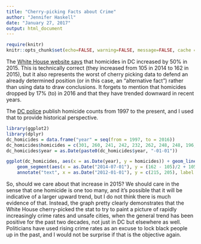 ```yaml
---
title: "Cherry-picking Facts about Crime"
author: "Jennifer Haskell"
date: "January 27, 2017"
output: html_document
---
```


```r
require(knitr)
knitr::opts_chunk$set(echo=FALSE, warning=FALSE, message=FALSE, cache = F)
```

The [White House website says](https://www.whitehouse.gov/law-enforcement-community) that homicides in DC increased by 50% in 2015. This is technically correct (they increased from 105 in 2014 to 162 in 2015), but it also represents the worst of cherry picking data to defend an already determined position (or in this case, an "alternative fact") rather than using data to draw conclusions. It forgets to mention that homicides dropped by 17% (to) in 2016 and that they have trended downward in recent years.

The [DC police](https://mpdc.dc.gov/page/district-crime-data-glance) publish homicide counts from 1997 to the present, and I used that to provide historical perspective. 


```r
library(ggplot2)
library(dplyr)
dc_homicides = data.frame("year" = seq(from = 1997, to = 2016))
dc_homicides$homicides = c(301, 260, 241, 242, 232, 262, 248, 248, 196, 169, 181, 186, 144, 132, 108, 88, 104, 105, 162, 135)
dc_homicides$year = as.Date(paste0(dc_homicides$year, "-01-01"))

ggplot(dc_homicides, aes(x = as.Date(year), y = homicides)) + geom_line(colour = "red") + scale_x_date() + ylab("Homicides") + xlab("") + theme_bw() + theme(panel.border = element_blank(), panel.background = element_blank(), axis.title = element_text(size = 8), legend.title = element_blank()) +
    geom_segment(aes(x = as.Date("2014-07-01"), y = (162 - 105)/2 + 105, xend = as.Date("2013-07-01"), yend =200)) +
    annotate("text", x = as.Date("2012-01-01"), y = c(215, 205), label = c("Should we care about","this increase?")) + ggtitle("Homicides in DC")
```

So, should we care about that increase in 2015? We should care in the sense that one homicide is one too many, and it's possible that it will be indicative of a larger upward trend, but I do not think there is much evidence of that. Instead, the graph pretty clearly demonstrates that the White House cherry-picked the stat to try to paint a picture of rapidly increasingly crime rates and unsafe cities, when the general trend has been positive for the past two decades, not just in DC but elsewhere as well. Politicians have used rising crime rates as an excuse to lock black people up in the past, and I would not be surprise if that is the objective again. 

